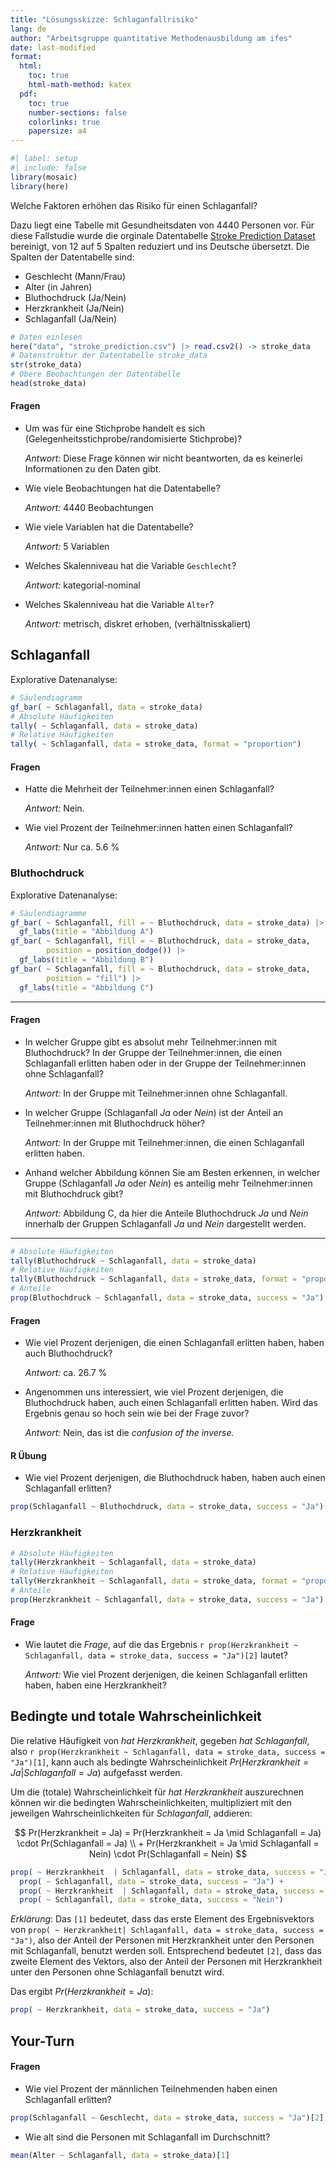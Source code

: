 ```yaml
---
title: "Lösungsskizze: Schlaganfallrisiko"
lang: de
author: "Arbeitsgruppe quantitative Methodenausbildung am ifes"
date: last-modified
format: 
  html:
    toc: true
    html-math-method: katex
  pdf:
    toc: true
    number-sections: false
    colorlinks: true 
    papersize: a4
---
```


```r
#| label: setup
#| include: false
library(mosaic)
library(here)
```

Welche Faktoren erhöhen das Risiko für einen Schlaganfall?

Dazu liegt eine Tabelle mit Gesundheitsdaten von 4440 Personen vor. Für diese Fallstudie wurde die orginale Datentabelle [Stroke Prediction Dataset](https://www.kaggle.com/datasets/fedesoriano/stroke-prediction-dataset/data "Stroke Prediction Dataset") bereinigt, von 12 auf 5 Spalten reduziert und ins Deutsche übersetzt. Die Spalten der Datentabelle sind:

- Geschlecht (Mann/Frau)
- Alter (in Jahren)
- Bluthochdruck (Ja/Nein)
- Herzkrankheit (Ja/Nein)
- Schlaganfall (Ja/Nein)

<!-- Technischer Hinweis: das Paket here (https://here.r-lib.org/) ermöglicht einen einfacheren Umgang mit Datei(pfaden) innerhalb von RStudio Projekten. Die csv Datei "stroke_prediction.csv" befindet sich im Projektordner "data". -->

```r
# Daten einlesen
here("data", "stroke_prediction.csv") |> read.csv2() -> stroke_data
# Datenstruktur der Datentabelle stroke_data
str(stroke_data)
# Obere Beobachtungen der Datentabelle
head(stroke_data)
```

#### Fragen

- Um was für eine Stichprobe handelt es sich (Gelegenheitsstichprobe/randomisierte Stichprobe)?

  *Antwort:* Diese Frage können wir nicht beantworten, da es keinerlei Informationen zu den Daten gibt.

- Wie viele Beobachtungen hat die Datentabelle?

  *Antwort:* 4440 Beobachtungen

- Wie viele Variablen hat die Datentabelle?

  *Antwort:* 5 Variablen

- Welches Skalenniveau hat die Variable `Geschlecht`?

  *Antwort:* kategorial-nominal

- Welches Skalenniveau hat die Variable `Alter`?

  *Antwort:* metrisch, diskret erhoben, (verhältnisskaliert)
  
## Schlaganfall

Explorative Datenanalyse:

```r
# Säulendiagramm
gf_bar( ~ Schlaganfall, data = stroke_data)
# Absolute Häufigkeiten
tally( ~ Schlaganfall, data = stroke_data)
# Relative Häufigkeiten
tally( ~ Schlaganfall, data = stroke_data, format = "proportion")
```

#### Fragen

- Hatte die Mehrheit der Teilnehmer:innen einen Schlaganfall?

  *Antwort:* Nein.

- Wie viel Prozent der Teilnehmer:innen hatten einen Schlaganfall?

  *Antwort:* Nur ca. 5.6 %

### Bluthochdruck

Explorative Datenanalyse:

```r
# Säulendiagramme
gf_bar( ~ Schlaganfall, fill = ~ Bluthochdruck, data = stroke_data) |>  
  gf_labs(title = "Abbildung A")
gf_bar( ~ Schlaganfall, fill = ~ Bluthochdruck, data = stroke_data, 
        position = position_dodge()) |> 
  gf_labs(title = "Abbildung B")
gf_bar( ~ Schlaganfall, fill = ~ Bluthochdruck, data = stroke_data, 
        position = "fill") |> 
  gf_labs(title = "Abbildung C")
```

------------------------------------------------------------------------

#### Fragen

- In welcher Gruppe gibt es absolut mehr Teilnehmer:innen mit Bluthochdruck? In der Gruppe der Teilnehmer:innen, die einen Schlaganfall erlitten haben oder in der Gruppe der Teilnehmer:innen ohne Schlaganfall?

  *Antwort:* In der Gruppe mit Teilnehmer:innen ohne Schlaganfall.
  
- In welcher Gruppe (Schlaganfall *Ja* oder *Nein*) ist der Anteil an Teilnehmer:innen mit Bluthochdruck höher?

  *Antwort:* In der Gruppe mit Teilnehmer:innen, die einen Schlaganfall erlitten haben.

- Anhand welcher Abbildung können Sie am Besten erkennen, in welcher Gruppe (Schlaganfall *Ja* oder *Nein*) es anteilig mehr Teilnehmer:innen mit Bluthochdruck gibt?

  *Antwort:* Abbildung C, da hier die Anteile Bluthochdruck *Ja* und *Nein* innerhalb der Gruppen Schlaganfall *Ja* und *Nein* dargestellt werden.

------------------------------------------------------------------------

```r
# Absolute Häufigkeiten
tally(Bluthochdruck ~ Schlaganfall, data = stroke_data)
# Relative Häufigkeiten
tally(Bluthochdruck ~ Schlaganfall, data = stroke_data, format = "proportion")
# Anteile
prop(Bluthochdruck ~ Schlaganfall, data = stroke_data, success = "Ja")
```

#### Fragen

- Wie viel Prozent derjenigen, die einen Schlaganfall erlitten haben, haben auch Bluthochdruck?

  *Antwort:* ca. 26.7 %

- Angenommen uns interessiert, wie viel Prozent derjenigen, die Bluthochdruck haben, auch einen Schlaganfall erlitten haben. Wird das Ergebnis genau so hoch sein wie bei der Frage zuvor?

  *Antwort:* Nein, das ist die *confusion of the inverse.*

#### R Übung

- Wie viel Prozent derjenigen, die Bluthochdruck haben, haben auch einen Schlaganfall erlitten?

```r
prop(Schlaganfall ~ Bluthochdruck, data = stroke_data, success = "Ja")[1]
```

### Herzkrankheit

```r
# Absolute Häufigkeiten
tally(Herzkrankheit ~ Schlaganfall, data = stroke_data)
# Relative Häufigkeiten
tally(Herzkrankheit ~ Schlaganfall, data = stroke_data, format = "proportion")
# Anteile
prop(Herzkrankheit ~ Schlaganfall, data = stroke_data, success = "Ja")
```

#### Frage

- Wie lautet die *Frage*, auf die das Ergebnis `r prop(Herzkrankheit ~ Schlaganfall, data = stroke_data, success = "Ja")[2]` lautet?

  *Antwort:* Wie viel Prozent derjenigen, die keinen Schlaganfall erlitten haben, haben eine Herzkrankheit?

## Bedingte und totale Wahrscheinlichkeit

Die relative Häufigkeit von *hat Herzkrankheit*, gegeben *hat Schlaganfall*, also `r prop(Herzkrankheit ~ Schlaganfall, data = stroke_data, success = "Ja")[1]`, kann auch als bedingte Wahrscheinlichkeit $Pr(Herzkrankheit = Ja | Schlaganfall = Ja)$ aufgefasst werden.

Um die (totale) Wahrscheinlichkeit für *hat Herzkrankheit* auszurechnen können wir die bedingten Wahrscheinlichkeiten, multipliziert mit den jeweilgen Wahrscheinlichkeiten für *Schlaganfall*, addieren:

$$
Pr(Herzkrankheit = Ja) = Pr(Herzkrankheit = Ja \mid Schlaganfall = Ja) \cdot Pr(Schlaganfall = Ja) \\
+ Pr(Herzkrankheit = Ja \mid Schlaganfall = Nein) \cdot Pr(Schlaganfall = Nein)
$$

```r
prop( ~ Herzkrankheit  | Schlaganfall, data = stroke_data, success = "Ja")[1] * 
  prop( ~ Schlaganfall, data = stroke_data, success = "Ja") +
  prop( ~ Herzkrankheit  | Schlaganfall, data = stroke_data, success = "Ja")[2] * 
  prop( ~ Schlaganfall, data = stroke_data, success = "Nein")
```

*Erklärung*: Das `[1]` bedeutet, dass das erste Element des Ergebnisvektors von `prop( ~ Herzkrankheit| Schlaganfall, data = stroke_data, success = "Ja")`, also der Anteil der Personen mit Herzkrankheit unter den Personen mit Schlaganfall, benutzt werden soll. Entsprechend bedeutet `[2]`, dass das zweite Element des Vektors, also der Anteil der Personen mit Herzkrankheit unter den Personen ohne Schlaganfall benutzt wird.

Das ergibt $Pr(Herzkrankheit= Ja)$:

```r
prop( ~ Herzkrankheit, data = stroke_data, success = "Ja")
```

## Your-Turn

#### Fragen

- Wie viel Prozent der männlichen Teilnehmenden haben einen Schlaganfall erlitten?

```r
prop(Schlaganfall ~ Geschlecht, data = stroke_data, success = "Ja")[2]
```


- Wie alt sind die Personen mit Schlaganfall im Durchschnitt?

```r
mean(Alter ~ Schlaganfall, data = stroke_data)[1]
```
